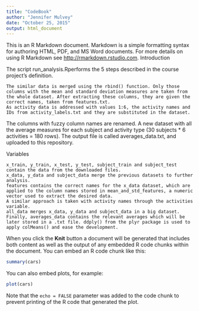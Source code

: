 ```yaml
---
title: "CodeBook"
author: "Jennifer Mulvey"
date: "October 25, 2015"
output: html_document
---
```


This is an R Markdown document. Markdown is a simple formatting syntax for authoring HTML, PDF, and MS Word documents. For more details on using R Markdown see <http://rmarkdown.rstudio.com>.
Introduction

The script run_analysis.Rperforms the 5 steps described in the course project's definition.

    The similar data is merged using the rbind() function. Only those columns with the mean and standard deviation measures are taken from the whole dataset. After extracting these columns, they are given the correct names, taken from features.txt.
    As activity data is addressed with values 1:6, the activity names and IDs from activity_labels.txt and they are substituted in the dataset.
  The columns with fuzzy column names are renamed.
    A new dataset with all the average measures for each subject and activity type (30 subjects * 6 activities = 180 rows). The output file is called averages_data.txt, and uploaded to this repository.

Variables

    x_train, y_train, x_test, y_test, subject_train and subject_test contain the data from the downloaded files.
    x_data, y_data and subject_data merge the previous datasets to further analysis.
    features contains the correct names for the x_data dataset, which are applied to the column names stored in mean_and_std_features, a numeric vector used to extract the desired data.
    A similar approach is taken with activity names through the activities variable.
    all_data merges x_data, y_data and subject_data in a big dataset.
    Finally, averages_data contains the relevant averages which will be later stored in a .txt file. ddply() from the plyr package is used to apply colMeans() and ease the development.


When you click the **Knit** button a document will be generated that includes both content as well as the output of any embedded R code chunks within the document. You can embed an R code chunk like this:

```r
summary(cars)
```

You can also embed plots, for example:

```r
plot(cars)
```

Note that the `echo = FALSE` parameter was added to the code chunk to prevent printing of the R code that generated the plot.
